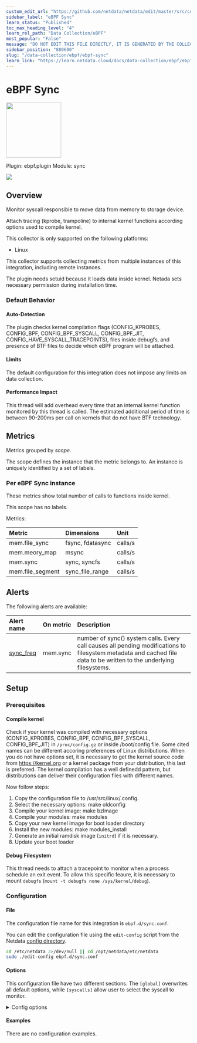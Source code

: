 ```yaml
---
custom_edit_url: "https://github.com/netdata/netdata/edit/master/src/collectors/ebpf.plugin/metadata.yaml"
sidebar_label: "eBPF Sync"
learn_status: "Published"
toc_max_heading_level: "4"
learn_rel_path: "Data Collection/eBPF"
most_popular: "False"
message: "DO NOT EDIT THIS FILE DIRECTLY, IT IS GENERATED BY THE COLLECTOR'S metadata.yaml FILE"
sidebar_position: "880600"
slug: "/data-collection/ebpf/ebpf-sync"
learn_link: "https://learn.netdata.cloud/docs/data-collection/ebpf/ebpf-sync"
---
```



# eBPF Sync


<img src="https://netdata.cloud/img/ebpf.jpg" width="150"/>


Plugin: ebpf.plugin
Module: sync

<img src="https://img.shields.io/badge/maintained%20by-Netdata-%2300ab44" />

## Overview

Monitor syscall responsible to move data from memory to storage device.

Attach tracing (kprobe, trampoline) to internal kernel functions according options used to compile kernel.

This collector is only supported on the following platforms:

- Linux

This collector supports collecting metrics from multiple instances of this integration, including remote instances.

The plugin needs setuid because it loads data inside kernel. Netada sets necessary permission during installation time.

### Default Behavior

#### Auto-Detection

The plugin checks kernel compilation flags (CONFIG_KPROBES, CONFIG_BPF, CONFIG_BPF_SYSCALL, CONFIG_BPF_JIT, CONFIG_HAVE_SYSCALL_TRACEPOINTS), files inside debugfs, and presence of BTF files to decide which eBPF program will be attached.

#### Limits

The default configuration for this integration does not impose any limits on data collection.

#### Performance Impact

This thread will add overhead every time that an internal kernel function monitored by this thread is called. The estimated additional period of time is between 90-200ms per call on kernels that do not have BTF technology.


## Metrics

Metrics grouped by *scope*.

The scope defines the instance that the metric belongs to. An instance is uniquely identified by a set of labels.



### Per eBPF Sync instance

These metrics show total number of calls to functions inside kernel.

This scope has no labels.

Metrics:

| Metric | Dimensions | Unit |
|:------|:----------|:----|
| mem.file_sync | fsync, fdatasync | calls/s |
| mem.meory_map | msync | calls/s |
| mem.sync | sync, syncfs | calls/s |
| mem.file_segment | sync_file_range | calls/s |



## Alerts


The following alerts are available:

| Alert name  | On metric | Description |
|:------------|:----------|:------------|
| [ sync_freq ](https://github.com/netdata/netdata/blob/master/src/health/health.d/synchronization.conf) | mem.sync | number of sync() system calls. Every call causes all pending modifications to filesystem metadata and cached file data to be written to the underlying filesystems. |


## Setup

### Prerequisites

#### Compile kernel

Check if your kernel was compiled with necessary options (CONFIG_KPROBES, CONFIG_BPF, CONFIG_BPF_SYSCALL, CONFIG_BPF_JIT) in `/proc/config.gz` or inside /boot/config file. Some cited names can be different accoring preferences of Linux distributions.
When you do not have options set, it is necessary to get the kernel source code from https://kernel.org or a kernel package from your distribution, this last is preferred. The kernel compilation has a well definedd pattern, but distributions can deliver their configuration files
with different names.

Now follow steps:
1. Copy the configuration file to /usr/src/linux/.config.
2. Select the necessary options: make oldconfig
3. Compile your kernel image: make bzImage
4. Compile your modules: make modules
5. Copy your new kernel image for boot loader directory
6. Install the new modules: make modules_install
7. Generate an initial ramdisk image (`initrd`) if it is necessary.
8. Update your boot loader


#### Debug Filesystem

This thread needs to attach a tracepoint to monitor when a process schedule an exit event. To allow this specific feaure, it is necessary to mount `debugfs` (`mount -t debugfs none /sys/kernel/debug`).



### Configuration

#### File

The configuration file name for this integration is `ebpf.d/sync.conf`.


You can edit the configuration file using the `edit-config` script from the
Netdata [config directory](/docs/configuring/configuration#the-netdata-config-directory).

```bash
cd /etc/netdata 2>/dev/null || cd /opt/netdata/etc/netdata
sudo ./edit-config ebpf.d/sync.conf
```
#### Options

This configuration file have two different sections. The `[global]` overwrites all default options, while `[syscalls]` allow user to select the syscall to monitor.


<details><summary>Config options</summary>

| Name | Description | Default | Required |
|:----|:-----------|:-------|:--------:|
| update every | Data collection frequency. | 5 | no |
| ebpf load mode | Define whether plugin will monitor the call (`entry`) for the functions or it will also monitor the return (`return`). | entry | no |
| apps | Enable or disable integration with apps.plugin | no | no |
| cgroups | Enable or disable integration with cgroup.plugin | no | no |
| pid table size | Number of elements stored inside hash tables used to monitor calls per PID. | 32768 | no |
| ebpf type format | Define the file type to load an eBPF program. Three options are available: `legacy` (Attach only `kprobe`), `co-re` (Plugin tries to use `trampoline` when available), and `auto` (plugin check OS configuration before to load). | auto | no |
| ebpf co-re tracing | Select the attach method used by plugin when `co-re` is defined in previous option. Two options are available: `trampoline` (Option with lowest overhead), and `probe` (the same of legacy code). | trampoline | no |
| maps per core | Define how plugin will load their hash maps. When enabled (`yes`) plugin will load one hash table per core, instead to have centralized information. | yes | no |
| lifetime | Set default lifetime for thread when enabled by cloud. | 300 | no |
| sync | Enable or disable monitoring for syscall `sync` | yes | no |
| msync | Enable or disable monitoring for syscall `msync` | yes | no |
| fsync | Enable or disable monitoring for syscall `fsync` | yes | no |
| fdatasync | Enable or disable monitoring for syscall `fdatasync` | yes | no |
| syncfs | Enable or disable monitoring for syscall `syncfs` | yes | no |
| sync_file_range | Enable or disable monitoring for syscall `sync_file_range` | yes | no |

</details>

#### Examples
There are no configuration examples.


